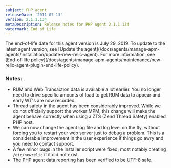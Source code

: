 ```yaml
---
subject: PHP agent
releaseDate: '2011-07-13'
version: 2.1.1.134
metaDescription: Release notes for PHP Agent 2.1.1.134
watermark: End of Life
---
```


<Callout variant="important">
  The end-of-life date for this agent version is July 29, 2019. To update to the latest agent version, see [Update the agent](/docs/agents/manage-apm-agents/installation/update-new-relic-agent). For more information, see [End-of-life policy](/docs/agents/manage-apm-agents/maintenance/new-relic-agent-plugin-end-life-policy).
</Callout>

### Notes:

* RUM and Web Transaction data is available a lot earlier. You no longer need to drive specific amounts of load to get RUM data to appear and early WT's are now recorded.
* Thread safety in the agent has been considerably improved. While we do not officially support the worker MPM, this change will make the agent behave correctly when using a ZTS (Zend Thread Safety) enabled PHP host.
* We can now change the agent log file and log level on the fly, without forcing you to restart your web server just to debug a problem. This is a considerable improvement in the user experience if things go awry and you need to contact support.
* A few minor bugs in the installer script were fixed, most notably creating `/etc/newrelic` if it did not exist.
* The PHP agent data reporting has been verified to be UTF-8 safe.

